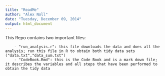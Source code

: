 ```yaml
---
title: "ReadMe"
author: "Alex Noll"
date: "Tuesday, December 09, 2014"
output: html_document
---
```

This Repo contains two important files:

        - "run_analysis.r": this file downloads the data and does all the analysis; run this file in R to obtain both tidy data sets ("data.txt","data_sum.txt")
        - "CodeBook.Rmd": this is the Code Book and is a mark down file; it describes the variables and all steps that have been performed to obtain the tidy data
